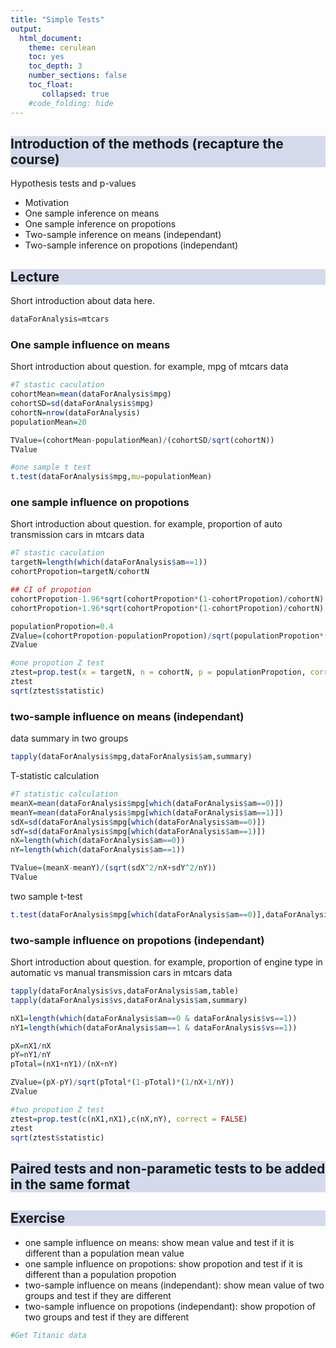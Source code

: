 ```yaml
---
title: "Simple Tests"
output:
  html_document:
    theme: cerulean
    toc: yes
    toc_depth: 3
    number_sections: false
    toc_float: 
       collapsed: true
    #code_folding: hide
---
```


```{=html}
<style>
h2 {
  background-color: #D4DAEC;
}
</style>
```
## Introduction of the methods (recapture the course)

Hypothesis tests and p-values

-   Motivation
-   One sample inference on means
-   One sample inference on propotions
-   Two-sample inference on means (independant)
-   Two-sample inference on propotions (independant)


## Lecture

Short introduction about data here. 

```r

dataForAnalysis=mtcars

```

### One sample influence on means

Short introduction about question. for example, mpg of mtcars data

```r
#T stastic caculation
cohortMean=mean(dataForAnalysis$mpg)
cohortSD=sd(dataForAnalysis$mpg)
cohortN=nrow(dataForAnalysis)
populationMean=20

TValue=(cohortMean-populationMean)/(cohortSD/sqrt(cohortN))
TValue

```


```r
#one sample t test
t.test(dataForAnalysis$mpg,mu=populationMean)

```


### one sample influence on propotions

Short introduction about question. for example, proportion of auto transmission cars in mtcars data

```r
#T stastic caculation
targetN=length(which(dataForAnalysis$am==1))
cohortPropotion=targetN/cohortN

## CI of propotion
cohortPropotion-1.96*sqrt(cohortPropotion*(1-cohortPropotion)/cohortN)
cohortPropotion+1.96*sqrt(cohortPropotion*(1-cohortPropotion)/cohortN)

populationPropotion=0.4
ZValue=(cohortPropotion-populationPropotion)/sqrt(populationPropotion*(1-populationPropotion)/cohortN)
ZValue

```


```r
#one propotion Z test
ztest=prop.test(x = targetN, n = cohortN, p = populationPropotion, correct = FALSE)
ztest
sqrt(ztest$statistic)

```


### two-sample influence on means (independant)

data summary in two groups

```r

tapply(dataForAnalysis$mpg,dataForAnalysis$am,summary)

```


T-statistic calculation

```r

#T statistic calculation
meanX=mean(dataForAnalysis$mpg[which(dataForAnalysis$am==0)])
meanY=mean(dataForAnalysis$mpg[which(dataForAnalysis$am==1)])
sdX=sd(dataForAnalysis$mpg[which(dataForAnalysis$am==0)])
sdY=sd(dataForAnalysis$mpg[which(dataForAnalysis$am==1)])
nX=length(which(dataForAnalysis$am==0))
nY=length(which(dataForAnalysis$am==1))

TValue=(meanX-meanY)/(sqrt(sdX^2/nX+sdY^2/nY))
TValue


```

two sample t-test

```r

t.test(dataForAnalysis$mpg[which(dataForAnalysis$am==0)],dataForAnalysis$mpg[which(dataForAnalysis$am==1)])

```


### two-sample influence on propotions (independant)

Short introduction about question. for example, proportion of engine type in automatic vs manual transmission cars in mtcars data


```r

tapply(dataForAnalysis$vs,dataForAnalysis$am,table)
tapply(dataForAnalysis$vs,dataForAnalysis$am,summary)

nX1=length(which(dataForAnalysis$am==0 & dataForAnalysis$vs==1))
nY1=length(which(dataForAnalysis$am==1 & dataForAnalysis$vs==1))

pX=nX1/nX
pY=nY1/nY
pTotal=(nX1+nY1)/(nX+nY)

ZValue=(pX-pY)/sqrt(pTotal*(1-pTotal)*(1/nX+1/nY))
ZValue

```


```r
#two propotion Z test
ztest=prop.test(c(nX1,nX1),c(nX,nY), correct = FALSE)
ztest
sqrt(ztest$statistic)

```


## Paired tests and non-parametic tests to be added in the same format




## Exercise

-   one sample influence on means: show mean value and test if it is different than a population mean value
-   one sample influence on propotions: show propotion and test if it is different than a population propotion
-   two-sample influence on means (independant): show mean value of two groups and test if they are different
-   two-sample influence on propotions (independant): show propotion of two groups and test if they are different





```r
#Get Titanic data




```











